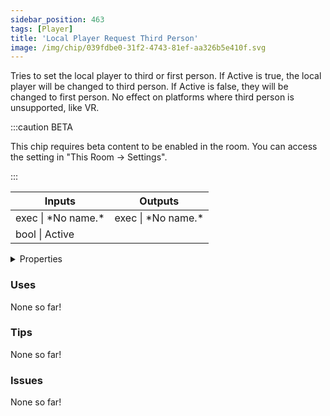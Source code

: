 ```yaml
---
sidebar_position: 463
tags: [Player]
title: 'Local Player Request Third Person'
image: /img/chip/039fdbe0-31f2-4743-81ef-aa326b5e410f.svg
---
```


Tries to set the local player to third or first person. If Active is true, the local player will be changed to third person. If Active is false, they will be changed to first person. No effect on platforms where third person is unsupported, like VR.

:::caution BETA

This chip requires beta content to be enabled in the room. You can access the setting in "This Room -> Settings".

:::

<IChip uuid="039fdbe0-31f2-4743-81ef-aa326b5e410f"/>

<table><thead><tr><th>Inputs</th><th>Outputs</th></tr></thead><tbody><tr><td>exec | *No name.*</td><td>exec | *No name.*</td></tr><tr><td>bool | Active</td><td /></tr></tbody></table>

<details>
  <summary>Properties</summary>
  <div>
    <div>
    <table>
      <tbody>
        <tr>
          <td>Is beta required?</td>
          <td>Yes</td>
        </tr>
        <tr>
          <td>Is chip a trolling risk?</td>
          <td>No</td>
        </tr>
        <tr>
          <td>Is chip a role assignment risk?</td>
          <td>No</td>
        </tr>
        <tr>
          <td>Chip UUID</td>
          <td>039fdbe0-31f2-4743-81ef-aa326b5e410f</td>
        </tr>
        <tr>
          <td>Room availability</td>
          <td>Available everywhere</td>
        </tr>
      </tbody>
    </table>
    </div>
  </div>
</details>

### Uses

None so far!

### Tips

None so far!

### Issues

None so far!